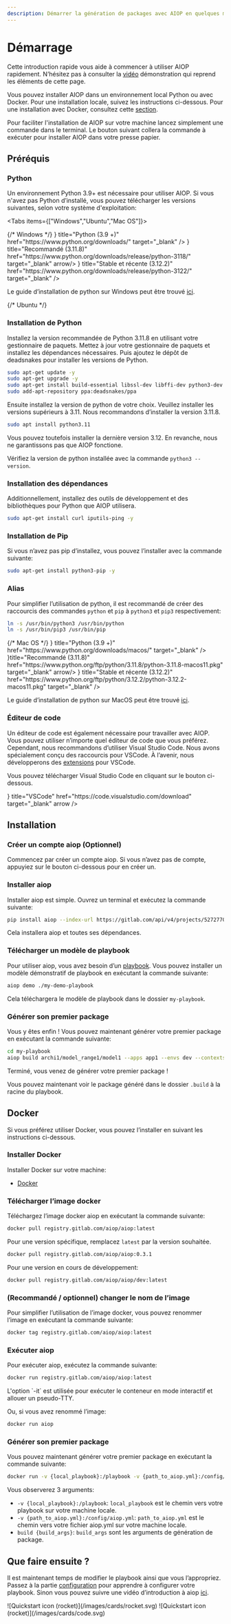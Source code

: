 ```yaml
---
description: Démarrer la génération de packages avec AIOP en quelques minutes avant de continuer dans la customization et l'utilisation de fonctions avancées.
---
```


# Démarrage

Cette introduction rapide vous aide à commencer à utiliser AIOP rapidement. N’hésitez pas à consulter la [vidéo](/docs/demo) démonstration qui reprend les éléments de cette page.

Vous pouvez installer AIOP dans un environnement local Python ou avec Docker. Pour une installation locale, suivez les instructions ci-dessous. Pour une installation avec Docker, consultez cette [section](/docs/get-started#docker).

Pour faciliter l'installation de AIOP sur votre machine lancez simplement une commande dans le terminal. Le bouton suivant collera la commande à exécuter pour installer AIOP dans votre presse papier.

<DownloadButton/>

## Préréquis

### Python

Un environnement Python 3.9+ est nécessaire pour utiliser AIOP. Si vous n'avez pas Python d’installé, vous pouvez télécharger les versions suivantes, selon votre système d'exploitation:

<Tabs items={["Windows","Ubuntu","Mac OS"]}>

<Tab>
{/* Windows */}

<Cards num={3}>
  <Card icon={<SiPython size="24" />} title="Python (3.9 +)" href="https://www.python.org/downloads/" target="_blank" />
  <Card icon={<SiPython size="24" />} title="Recommandé (3.11.8)" href="https://www.python.org/downloads/release/python-3118/" target="_blank" arrow/>
  <Card
    icon={<SiPython size="24" />}
    title="Stable et récente (3.12.2)"
    href="https://www.python.org/downloads/release/python-3122/"
    target="_blank"
  />
</Cards>

Le guide d’installation de python sur Windows peut être trouvé [ici](https://docs.python.org/3/using/windows.html#the-full-installer).

</Tab>
<Tab>
{/* Ubuntu */}

<Steps>

### Installation de Python

Installez la version recommandée de Python 3.11.8 en utilisant votre gestionnaire de paquets. Mettez à jour votre gestionnaire de paquets et installez les dépendances nécessaires. Puis ajoutez le dépôt de deadsnakes pour installer les versions de Python.

```bash copy
sudo apt-get update -y
sudo apt-get upgrade -y
sudo apt-get install build-essential libssl-dev libffi-dev python3-dev
sudo add-apt-repository ppa:deadsnakes/ppa
```

Ensuite installez la version de python de votre choix. Veuillez installer les versions supérieurs à 3.11. Nous recommandons d’installer la version 3.11.8.

```bash copy
sudo apt install python3.11
```

<Callout type="info" emoji="ℹ️">
  Vous pouvez toutefois installer la dernière version 3.12. En revanche, nous ne garantissons pas que AIOP fonctione.
</Callout>

Vérifiez la version de python installée avec la commande `python3 --version`.

### Installation des dépendances

Additionnellement, installez des outils de développement et des bibliothèques pour Python que AIOP utilisera.

```bash copy
sudo apt-get install curl iputils-ping -y
```

### Installation de Pip
Si vous n’avez pas pip d’installez, vous pouvez l’installer avec la commande suivante:

```bash copy
sudo apt-get install python3-pip -y
```
</Steps>

### Alias

Pour simplifier l’utilisation de python, il est recommandé de créer des raccourcis des commandes `python` et `pip` à `python3` et `pip3` respectivement:

```bash copy
ln -s /usr/bin/python3 /usr/bin/python
ln -s /usr/bin/pip3 /usr/bin/pip
```

</Tab>
<Tab>
{/* Mac OS */}


<Cards num={3}>
  <Card icon={<SiPython size="24" />} title="Python (3.9 +)" href="https://www.python.org/downloads/macos/" target="_blank" />
  <Card icon={<SiPython size="24" />}title="Recommandé (3.11.8)" href="https://www.python.org/ftp/python/3.11.8/python-3.11.8-macos11.pkg" target="_blank" arrow/>
  <Card
    icon={<SiPython size="24" />}
    title="Stable et récente (3.12.2)"
    href="https://www.python.org/ftp/python/3.12.2/python-3.12.2-macos11.pkg"
    target="_blank"
  />
</Cards>

Le guide d’installation de python sur MacOS peut être trouvé [ici](https://docs.python.org/3/using/mac.html#the-full-installer).

</Tab>
</Tabs>

### Éditeur de code

Un éditeur de code est également nécessaire pour travailler avec AIOP. Vous pouvez utiliser n’importe quel éditeur de code que vous préférez. Cependant, nous recommandons d’utiliser Visual Studio Code. Nous avons spécialement conçu des raccourcis pour VSCode. À l’avenir, nous développerons des [extensions](/roadmap) pour VSCode.

Vous pouvez télécharger Visual Studio Code en cliquant sur le bouton ci-dessous.

<Cards>
<Card
  icon={<TbBrandVscode size="24"/>}
  title="VSCode"
  href="https://code.visualstudio.com/download"
  target="_blank"
  arrow
/>
</Cards>

## Installation

<Steps>

### Créer un compte aiop (Optionnel)

Commencez par créer un compte aiop. Si vous n’avez pas de compte, appuyiez sur le bouton ci-dessous pour en créer un.



### Installer aiop
Installer aiop est simple. Ouvrez un terminal et exécutez la commande suivante:

```bash copy
pip install aiop --index-url https://gitlab.com/api/v4/projects/52727704/packages/pypi/simple
```

Cela installera aiop et toutes ses dépendances.


### Télécharger un modèle de playbook

Pour utiliser aiop, vous avez besoin d’un [playbook](/docs/vocabulary#playbook). Vous pouvez installer un modèle démonstratif de playbook en exécutant la commande suivante:

```bash copy
aiop demo ./my-demo-playbook
```

Cela téléchargera le modèle de playbook dans le dossier `my-playbook`.

### Générer son premier package

Vous y êtes enfin ! Vous pouvez maintenant générer votre premier package en exécutant la commande suivante:

```bash copy
cd my-playbook
aiop build archi1/model_range1/model1 --apps app1 --envs dev --contexts context1
```

<Callout type="info" emoji="✅">
  Terminé, vous venez de générer votre premier package !
</Callout>

Vous pouvez maintenant voir le package généré dans le dossier `.build` à la racine du playbook.

</Steps>

## Docker

Si vous préférez utiliser Docker, vous pouvez l’installer en suivant les instructions ci-dessous.

<Steps>

### Installer Docker

Installer Docker sur votre machine:

- [Docker](https://docs.docker.com/get-docker/)

### Télécharger l’image docker

Téléchargez l’image docker aiop en exécutant la commande suivante:

```bash copy
docker pull registry.gitlab.com/aiop/aiop:latest
```

Pour une version spécifique, remplacez `latest` par la version souhaitée.

```bash copy
docker pull registry.gitlab.com/aiop/aiop:0.3.1
```

Pour une version en cours de développement:

```bash copy
docker pull registry.gitlab.com/aiop/aiop/dev:latest
```

### (Recommandé / optionnel) changer le nom de l’image

Pour simplifier l’utilisation de l’image docker, vous pouvez renommer l’image en exécutant la commande suivante:

```bash copy
docker tag registry.gitlab.com/aiop/aiop:latest
```

### Exécuter aiop

Pour exécuter aiop, exécutez la commande suivante:

```bash copy
docker run registry.gitlab.com/aiop/aiop:latest
```

<Callout type="info" emoji="ℹ️">
  L'option `-it` est utilisée pour exécuter le conteneur en mode interactif et allouer un pseudo-TTY.
</Callout>

Ou, si vous avez renommé l’image:

```bash copy
docker run aiop
```

### Générer son premier package

Vous pouvez maintenant générer votre premier package en exécutant la commande suivante:

```bash copy
docker run -v {local_playbook}:/playbook -v {path_to_aiop.yml}:/config/aiop.yml build {build_args}
```

Vous observerez 3 arguments:

- `-v {local_playbook}:/playbook`: `local_playbook` est le chemin vers votre playbook sur votre machine locale.
- `-v {path_to_aiop.yml}:/config/aiop.yml`: `path_to_aiop.yml` est le chemin vers votre fichier aiop.yml sur votre machine locale.
- `build {build_args}`: `build_args` sont les arguments de génération de package.

</Steps>

## Que faire ensuite ?

Il est maintenant temps de modifier le playbook ainsi que vous l’appropriez. Passez à la partie [configuration](/docs/configurations/user) pour apprendre à configurer votre playbook. Sinon vous pouvez suivre une vidéo d’introduction à aiop [ici](/demo).


<Cards num={2}>
  <Card href="/docs/configurations/user" title="Configuration" image arrow>
    ![Quickstart icon (rocket)](/images/cards/rocket.svg)
  </Card>
  <Card href="/demo" title="Démo" image arrow>
    ![Quickstart icon (rocket)](/images/cards/code.svg)
  </Card>
</Cards>
